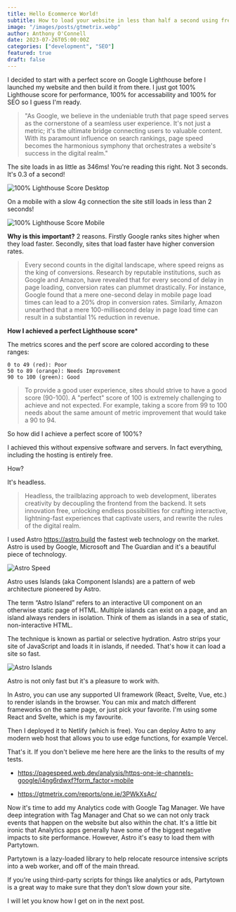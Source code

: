 ```yaml
---
title: Hello Ecommerce World! 
subtitle: How to load your website in less than half a second using free hosting.
image: "/images/posts/gtmetrix.webp"
author: Anthony O'Connell
date: 2023-07-26T05:00:00Z
categories: ["development", "SEO"]
featured: true
draft: false
---
```

I decided to start with a perfect score on Google Lighthouse before I launched my website and then build it from there. I just got 100% Lighthouse score for performance, 100% for accessability and 100% for SEO so I guess I'm ready. 

<Blockquote name="Google Search Team">
  "As Google, we believe in the undeniable truth that page speed serves as the cornerstone of a seamless user experience. It's not just a metric; it's the ultimate bridge connecting users to valuable content. With its paramount influence on search rankings, page speed becomes the harmonious symphony that orchestrates a website's success in the digital realm."
</Blockquote>


The site loads in as little as 346ms! You're reading this right. Not 3 seconds. It's 0.3 of a second!

<img src="images/posts/lighthouse-desktop.webp" alt="100% Lighthouse Score Desktop"/>

On a mobile with a slow 4g connection the site still loads in less than 2 seconds!

<img src="/images/posts/lighthouse-mobile.webp" alt="100% Lighthouse Score Mobile"/>

**Why is this important?**
2 reasons. Firstly Google ranks sites higher when they load faster. Secondly, sites that load faster have higher conversion rates.

<Blockquote name="Tech Insights">
Every second counts in the digital landscape, where speed reigns as the king of conversions. Research by reputable institutions, such as Google and Amazon, have revealed that for every second of delay in page loading, conversion rates can plummet drastically. For instance, Google found that a mere one-second delay in mobile page load times can lead to a 20% drop in conversion rates. Similarly, Amazon unearthed that a mere 100-millisecond delay in page load time can result in a substantial 1% reduction in revenue. 
</Blockquote>

**How I achieved a perfect Lighthouse score***

The metrics scores and the perf score are colored according to these ranges:

    0 to 49 (red): Poor
    50 to 89 (orange): Needs Improvement
    90 to 100 (green): Good

<Blockquote name="Google">
To provide a good user experience, sites should strive to have a good score (90-100). A "perfect" score of 100 is extremely challenging to achieve and not expected. For example, taking a score from 99 to 100 needs about the same amount of metric improvement that would take a 90 to 94.
</Blockquote>

So how did I achieve a perfect score of 100%? 

I achieved this without expensive software and servers. In fact everything, including the hosting is entirely free. 

How? 

It's headless. 

<Blockquote>
  Headless, the trailblazing approach to web development, liberates creativity by decoupling the frontend from the backend. It sets innovation free, unlocking endless possibilities for crafting interactive, lightning-fast experiences that captivate users, and rewrite the rules of the digital realm.
</Blockquote>


I used Astro https://astro.build the fastest web technology on the market. Astro is used by Google, Microsoft and The Guardian and it's a beautiful piece of technology. 

<img src="/images/posts/astro-speed.webp" alt="Astro Speed" />

Astro uses Islands (aka Component Islands) are a pattern of web architecture pioneered by Astro. 

The term “Astro Island” refers to an interactive UI component on an otherwise static page of HTML. Multiple islands can exist on a page, and an island always renders in isolation. Think of them as islands in a sea of static, non-interactive HTML. 

The technique is known as partial or selective hydration. Astro strips your site of JavaScript and loads it in islands, if needed. That's how it can load a site so fast. 

<img src="/images/posts/astro-islands.webp" alt="Astro Islands"/>

Astro is not only fast but it's a pleasure to work with. 

In Astro, you can use any supported UI framework (React, Svelte, Vue, etc.) to render islands in the browser. You can mix and match different frameworks on the same page, or just pick your favorite. I'm using some React and Svelte, which is my favourite. 

Then I deployed it to Netlify (which is free). You can deploy Astro to any modern web host that allows you to use edge functions, for example Vercel. 

That's it. If you don't believe me here here are the links to the results of my tests. 

- https://pagespeed.web.dev/analysis/https-one-ie-channels-google/i4ng6rdwxf?form_factor=mobile

- https://gtmetrix.com/reports/one.ie/3PWkXsAc/ 

Now it's time to add my Analytics code with Google Tag Manager. We have deep integration with Tag Manager and Chat so we can not only track events that happen on the website but also within the chat. It's a little bit ironic that Analytics apps generally have some of the biggest negative impacts to site performance. However, Astro it's easy to load them with Partytown. 

Partytown is a lazy-loaded library to help relocate resource intensive scripts into a web worker, and off of the main thread.

If you’re using third-party scripts for things like analytics or ads, Partytown is a great way to make sure that they don’t slow down your site.

I will let you know how I get on in the next post.